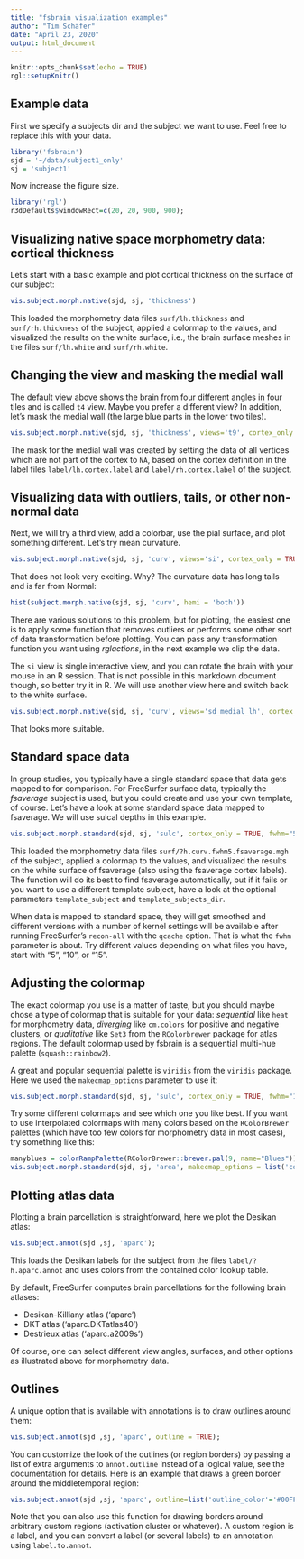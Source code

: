 ```yaml
---
title: "fsbrain visualization examples"
author: "Tim Schäfer"
date: "April 23, 2020"
output: html_document
---
```


```r
knitr::opts_chunk$set(echo = TRUE)
rgl::setupKnitr()
```


## Example data

First we specify a subjects dir and the subject we want to use. Feel free to replace this with your data.

```r
library('fsbrain')
sjd = '~/data/subject1_only'
sj = 'subject1'
```

Now increase the figure size.

```r
library('rgl')
r3dDefaults$windowRect=c(20, 20, 900, 900);
```

## Visualizing native space morphometry data: cortical thickness

Let's start with a basic example and plot cortical thickness on the surface of our subject:

```r
vis.subject.morph.native(sjd, sj, 'thickness')
```

This loaded the morphometry data files `surf/lh.thickness` and `surf/rh.thickness` of the subject, applied a colormap to the values, and visualized the results on the white surface, i.e., the brain surface meshes in the files `surf/lh.white` and `surf/rh.white`.

## Changing the view and masking the medial wall

The default view above shows the brain from four different angles in four tiles and is called `t4` view. Maybe you prefer a different view? In addition, let's mask the medial wall (the large blue parts in the lower two tiles).

```r
vis.subject.morph.native(sjd, sj, 'thickness', views='t9', cortex_only = TRUE)
```

The mask for the medial wall was created by setting the data of all vertices which are not part of the cortex to `NA`, based on the cortex definition in the label files `label/lh.cortex.label` and `label/rh.cortex.label` of the subject.

## Visualizing data with outliers, tails, or other non-normal data

Next, we will try a third view, add a colorbar, use the pial surface, and plot something different. Let's try mean curvature.

```r
vis.subject.morph.native(sjd, sj, 'curv', views='si', cortex_only = TRUE, draw_colorbar = 'vertical', surface = 'pial')
```

That does not look very exciting. Why? The curvature data has long tails and is far from Normal:

```r
hist(subject.morph.native(sjd, sj, 'curv', hemi = 'both'))
```

There are various solutions to this problem, but for plotting, the easiest one is to apply some function that removes outliers or performs some other sort of data transformation before plotting. You can pass any transformation function you want using *rglactions*, in the next example we clip the data.

The `si` view is single interactive view, and you can rotate the brain with your mouse in an R session. That is not possible in this markdown document though, so better try it in R. We will use another view here and switch back to the white surface.

```r
vis.subject.morph.native(sjd, sj, 'curv', views='sd_medial_lh', cortex_only = TRUE, draw_colorbar = 'horizontal',  rglactions=list('trans_fun'=clip.data))
```

That looks more suitable.


## Standard space data


In group studies, you typically have a single standard space that data gets mapped to for comparison. For FreeSurfer surface data, typically the *fsaverage* subject is used, but you could create and use your own template, of course. Let's have a look at some standard space data mapped to fsaverage. We will use sulcal depths in this example.

```r
vis.subject.morph.standard(sjd, sj, 'sulc', cortex_only = TRUE, fwhm="5");
```


This loaded the morphometry data files `surf/?h.curv.fwhm5.fsaverage.mgh` of the subject, applied a colormap to the values, and visualized the results on the white surface of fsaverage (also using the fsaverage cortex labels). The function will do its best to find fsaverage automatically, but if it fails or you want to use a different template subject, have a look at the optional parameters `template_subject` and `template_subjects_dir`.

When data is mapped to standard space, they will get smoothed and different versions with a number of kernel settings will be available after running FreeSurfer's `recon-all` with the `qcache` option. That is what the `fwhm` parameter is about. Try different values depending on what files you have, start with "5", "10", or "15".


## Adjusting the colormap

The exact colormap you use is a matter of taste, but you should maybe chose a type of colormap that is suitable for your data: *sequential* like `heat` for morphometry data, *diverging* like `cm.colors` for positive and negative clusters, or *qualitative* like `Set3` from the `RColorbrewer` package for atlas regions. The default colormap used by fsbrain is a sequential multi-hue palette (`squash::rainbow2`).

A great and popular sequential palette is `viridis` from the `viridis` package. Here we used the `makecmap_options` parameter to use it:

```r
vis.subject.morph.standard(sjd, sj, 'sulc', cortex_only = TRUE, fwhm="15", makecmap_options = list('colFn'=viridis::viridis), draw_colorbar = T, views='sd_dorsal');
```


Try some different colormaps and see which one you like best. If you want to use interpolated colormaps with many colors based on the `RColorBrewer` palettes (which have too few colors for morphometry data in most cases), try something like this:

```r
manyblues = colorRampPalette(RColorBrewer::brewer.pal(9, name="Blues"));
vis.subject.morph.standard(sjd, sj, 'area', makecmap_options = list('colFn'=manyblues), draw_colorbar = T, views='sd_dorsal');
```


## Plotting atlas data

Plotting a brain parcellation is straightforward, here we plot the Desikan atlas:


```r
vis.subject.annot(sjd ,sj, 'aparc');
```

This loads the Desikan labels for the subject from the files `label/?h.aparc.annot` and uses colors from the contained color lookup table.

By default, FreeSurfer computes brain parcellations for the following brain atlases:

* Desikan-Killiany atlas ('aparc')
* DKT atlas ('aparc.DKTatlas40')
* Destrieux atlas ('aparc.a2009s')

Of course, one can select different view angles, surfaces, and other options as illustrated above for morphometry data. 


## Outlines

A unique option that is available with annotations is to draw outlines around them:

```r
vis.subject.annot(sjd ,sj, 'aparc', outline = TRUE);
```

You can customize the look of the outlines (or region borders) by passing a list of extra arguments to `annot.outline` instead of a logical value, see the documentation for details. Here is an example that draws a green border around the middletemporal region:

```r
vis.subject.annot(sjd ,sj, 'aparc', outline=list('outline_color'='#00FF00', 'limit_to_regions'=c('middletemporal'), expand_inwards=2L), surface="inflated", views="sd_lateral_lh")
```

Note that you can also use this function for drawing borders around arbitrary custom regions (activation cluster or whatever). A custom region is a label, and you can convert a label (or several labels) to an annotation using `label.to.annot`.


